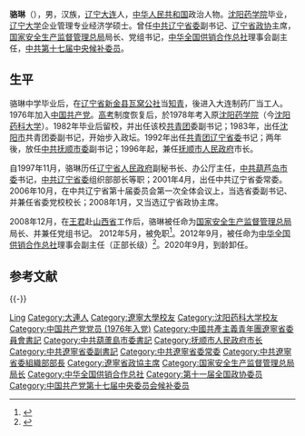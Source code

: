 '''骆琳'''（{{bd|1955年|9月|catIdx=L}}），男，汉族，[[辽宁|辽宁]][[大连|大连]]人，[[中华人民共和国|中华人民共和国]]政治人物。[[沈阳药科大学|沈阳药学院]]毕业，[[辽宁大学|辽宁大学]]企业管理专业经济学硕士。曾任[[中国共产党辽宁省委员会|中共辽宁省委]]副书记、[[辽宁省政协|辽宁省政协]]主席，[[国家安全生产监督管理总局|国家安全生产监督管理总局]]局长、党组书记，[[中华全国供销合作总社|中华全国供销合作总社]]理事会副主任，[[中国共产党第十七届中央委员会候补委员列表|中共第十七届中央候补委员]]。

== 生平 ==
骆琳中学毕业后，在[[辽宁省|辽宁省]][[普兰店区|新金县]][[瓦窝镇|瓦窝公社]]当[[知青|知青]]，後进入大连制药厂当工人。1976年加入[[中国共产党|中国共产党]]。[[普通高等学校招生全国统一考试|高考]]制度恢复后，於1978年考入原[[沈阳药科大学|沈阳药学院]]（今[[沈阳药科大学|沈阳药科大学]]）。1982年毕业后留校，并出任该校[[中国共产主义青年团|共青团]]委副书记；1983年，出任[[沈阳市|沈阳市]]共青团委副书记，开始步入政坛。1992年出任[[共青团辽宁省委|共青团辽宁省委]]书记；两年後，放任[[中共抚顺市委|中共抚顺市委]]副书记；1996年起，兼任[[抚顺市人民政府|抚顺市人民政府]]市长。

自1997年11月，骆琳历任[[辽宁省人民政府|辽宁省人民政府]]副秘书长、办公厅主任，[[中共葫芦岛市委|中共葫芦岛市委]]书记，[[中国共产党辽宁省委员会|中共辽宁省委]]组织部部长等职；2001年4月，出任中共辽宁省委常委。2006年10月，在中共辽宁省第十届委员会第一次全体会议上，当选省委副书记、并兼任省委党校校长；2008年1月，又当选辽宁省政协主席。

2008年12月，在[[王君|王君]]赴[[山西省|山西省]]工作后，骆琳被任命为[[国家安全生产监督管理总局|国家安全生产监督管理总局]]局长、并兼任党组书记。 2012年5月，被免职<ref>{{Cite web|url=http://news.qq.com/a/20120529/000563.htm|title=杨栋梁任安监总局局长党组书记 骆琳不再担任|accessdate=2018-03-22|date=2012-05-29|publisher=腾讯网}}</ref>。2012年9月，被任命为[[中华全国供销合作总社|中华全国供销合作总社]]理事会副主任（正部长级）<ref>{{Cite web|url=http://news.ifeng.com/mainland/detail_2012_09/04/17338228_0.shtml|title=骆琳任供销合作总社理事会副主任(正部长级)|accessdate=2018-03-22|author=|date=2012-09-04|publisher=凤凰网}}</ref>。2020年9月，到龄卸任。

== 参考文献 ==
{{Reflist}}

{{-}}
{{start box}}
{{s-gov|prc}}
{{s-before|[[王君|王君]]}}
{{s-title|[[国家安全生产监督管理总局|国家安全生产监督管理总局]]局长|2008年12月－2012年5月}}
{{s-after|[[杨栋梁_(1954年)|杨栋梁]]}}
{{s-par|prc-lcppcc}}
{{s-before|[[郭廷标|郭廷标]]}}
{{s-title|[[中国人民政治协商会议辽宁省委员会|中国人民政治协商会议辽宁省委员会]]主席|2008年1月－2008年12月}}
{{s-after|[[岳福洪|岳福洪]]}}
{{s-ppo|cpc}}
{{s-new}}
{{s-title|[[中国共产党辽宁省委员会|中国共产党辽宁省委员会]]（专职）副书记|2006年10月－2008年12月}}
{{s-after|[[岳福洪|岳福洪]]}}
{{s-before|[[王东明_(1956年)|王东明]]}}
{{s-title|[[中国共产党辽宁省委员会|中国共产党辽宁省委员会]]组织部部长|2000年11月－2006年10月}}
{{s-after|[[苏树林|苏树林]]}}
{{s-before|[[吴登庸|吴登庸]]}}
{{s-title|[[中国共产党葫芦岛市委员会|中国共产党葫芦岛市委员会]]书记|1999年11月－2000年11月}}
{{s-after|[[张东生_(1946年)|张东生]]}}
{{s-civ}}
{{s-before|[[金东_(人物)|金　东]]}}
{{s-title|[[中国共产主义青年团辽宁省委员会|中国共产主义青年团辽宁省委员会]]书记|1992年12月－1994年12月}}
{{s-after|[[曹东新|曹东新]]}}
{{end box}}
{{国家安全生产监督管理总局局长}}
{{中华人民共和国辽宁省正职领导人|nocat}}
{{抚顺市市长}}
{{1998届中央党校一年制中青年干部培训班}}
{{党政正部级以上干部曾有团系统经历者}}
{{各省级行政区团委书记}}

{{Authority control}}

{{DEFAULTSORT:Luo Ling}}
[[Category:駱姓|Ling]]
[[Category:大連人|Category:大連人]]
[[Category:遼寧大學校友|Category:遼寧大學校友]]
[[Category:沈阳药科大学校友|Category:沈阳药科大学校友]]
[[Category:中国共产党党员_(1976年入党)|Category:中国共产党党员 (1976年入党)]]
[[Category:中國共產主義青年團遼寧省委員會書記|Category:中國共產主義青年團遼寧省委員會書記]]
[[Category:中共葫蘆島市委書記|Category:中共葫蘆島市委書記]]
[[Category:抚顺市人民政府市长|Category:抚顺市人民政府市长]]
[[Category:中共遼寧省委副書記|Category:中共遼寧省委副書記]]
[[Category:中共遼寧省委常委|Category:中共遼寧省委常委]]
[[Category:中共遼寧省委組織部部長|Category:中共遼寧省委組織部部長]]
[[Category:遼寧省政協主席|Category:遼寧省政協主席]]
[[Category:国家安全生产监督管理总局局长|Category:国家安全生产监督管理总局局长]]
[[Category:中华全国供销合作总社|Category:中华全国供销合作总社]]
[[Category:第十一届全国政协委员|Category:第十一届全国政协委员]]
[[Category:中国共产党第十七届中央委员会候补委员|Category:中国共产党第十七届中央委员会候补委员]]